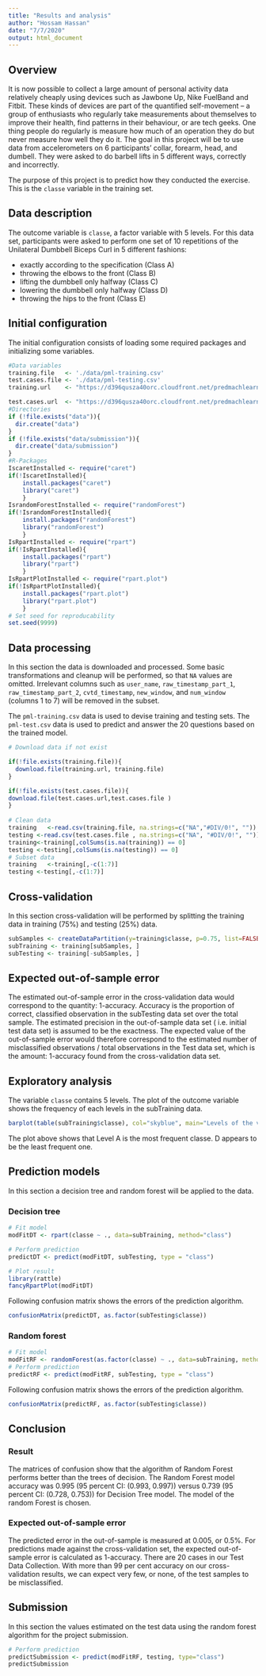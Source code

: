 ---
title: "Results and analysis"
author: "Hossam Hassan"
date: "7/7/2020"
output: html_document
---
## Overview

It is now possible to collect a large amount of personal activity data relatively cheaply using devices such as Jawbone Up, Nike FuelBand and Fitbit. These kinds of devices are part of the quantified self-movement – a group of enthusiasts who regularly take measurements about themselves to improve their health, find patterns in their behaviour, or are tech geeks. One thing people do regularly is measure how much of an operation they do but never measure how well they do it. The goal in this project will be to use data from accelerometers on 6 participants' collar, forearm, head, and dumbell. They were asked to do barbell lifts in 5 different ways, correctly and incorrectly.

The purpose of this project is to predict how they conducted the exercise. This is the `classe` variable in the training set.

## Data description

The outcome variable is `classe`, a factor variable with 5 levels. For this data set, participants were asked to perform one set of 10 repetitions of the Unilateral Dumbbell Biceps Curl in 5 different fashions:

- exactly according to the specification (Class A)
- throwing the elbows to the front (Class B)
- lifting the dumbbell only halfway (Class C)
- lowering the dumbbell only halfway (Class D)
- throwing the hips to the front (Class E)

## Initial configuration

The initial configuration consists of loading some required packages and initializing some variables.

```{r configuration, echo=TRUE, results='hide'}
#Data variables
training.file   <- './data/pml-training.csv'
test.cases.file <- './data/pml-testing.csv'
training.url    <- "https://d396qusza40orc.cloudfront.net/predmachlearn/pml-training.csv"

test.cases.url  <- "https://d396qusza40orc.cloudfront.net/predmachlearn/pml-testing.csv"
#Directories
if (!file.exists("data")){
  dir.create("data")
}
if (!file.exists("data/submission")){
  dir.create("data/submission")
}
#R-Packages
IscaretInstalled <- require("caret")
if(!IscaretInstalled){
    install.packages("caret")
    library("caret")
    }
IsrandomForestInstalled <- require("randomForest")
if(!IsrandomForestInstalled){
    install.packages("randomForest")
    library("randomForest")
    }
IsRpartInstalled <- require("rpart")
if(!IsRpartInstalled){
    install.packages("rpart")
    library("rpart")
    }
IsRpartPlotInstalled <- require("rpart.plot")
if(!IsRpartPlotInstalled){
    install.packages("rpart.plot")
    library("rpart.plot")
    }
# Set seed for reproducability
set.seed(9999)
```

## Data processing
In this section the data is downloaded and processed. Some basic transformations and cleanup will be performed, so that `NA` values are omitted. Irrelevant columns such as `user_name`, `raw_timestamp_part_1`, `raw_timestamp_part_2`, `cvtd_timestamp`, `new_window`, and  `num_window` (columns 1 to 7) will be removed in the subset.

The `pml-training.csv` data is used to devise training and testing sets.
The `pml-test.csv` data is used to predict and answer the 20 questions based on the trained model.

```{r dataprocessing, echo=TRUE, results='hide'}
# Download data if not exist

if(!file.exists(training.file)){
  download.file(training.url, training.file)
}

if(!file.exists(test.cases.file)){
download.file(test.cases.url,test.cases.file )
}  
  
# Clean data
training   <-read.csv(training.file, na.strings=c("NA","#DIV/0!", ""))
testing <-read.csv(test.cases.file , na.strings=c("NA", "#DIV/0!", ""))
training<-training[,colSums(is.na(training)) == 0]
testing <-testing[,colSums(is.na(testing)) == 0]
# Subset data
training   <-training[,-c(1:7)]
testing <-testing[,-c(1:7)]
```

## Cross-validation
In this section cross-validation will be performed by splitting the training data in training (75%) and testing (25%) data.

```{r datasplitting, echo=TRUE, results='hide'}
subSamples <- createDataPartition(y=training$classe, p=0.75, list=FALSE)
subTraining <- training[subSamples, ] 
subTesting <- training[-subSamples, ]
```

## Expected out-of-sample error
The estimated out-of-sample error in the cross-validation data would correspond to the quantity: 1-accuracy. Accuracy is the proportion of correct, classified observation in the subTesting data set over the total sample. The estimated precision in the out-of-sample data set ( i.e. initial test data set) is assumed to be the exactness. The expected value of the out-of-sample error would therefore correspond to the estimated number of misclassified observations / total observations in the Test data set, which is the amount: 1-accuracy found from the cross-validation data set.

## Exploratory analysis
The variable `classe` contains 5 levels. The plot of the outcome variable shows the frequency of each levels in the subTraining data.

```{r exploranalysis, echo=TRUE}
barplot(table(subTraining$classe), col="skyblue", main="Levels of the variable classe", xlab="classe levels", ylab="Frequency")
```

The plot above shows that Level A is the most frequent classe. D appears to be the least frequent one.

## Prediction models
In this section a decision tree and random forest will be applied to the data.

### Decision tree
```{r decisiontree, echo=TRUE}
# Fit model
modFitDT <- rpart(classe ~ ., data=subTraining, method="class")

# Perform prediction
predictDT <- predict(modFitDT, subTesting, type = "class")

# Plot result
library(rattle)
fancyRpartPlot(modFitDT)

```

Following confusion matrix shows the errors of the prediction algorithm.

```{r decisiontreecm, echo=TRUE}
confusionMatrix(predictDT, as.factor(subTesting$classe))
```

### Random forest
```{r randomforest, echo=TRUE}
# Fit model
modFitRF <- randomForest(as.factor(classe) ~ ., data=subTraining, method="class")
# Perform prediction
predictRF <- predict(modFitRF, subTesting, type = "class")
```

Following confusion matrix shows the errors of the prediction algorithm.

```{r randomforestcm, echo=TRUE}
confusionMatrix(predictRF, as.factor(subTesting$classe))
```

## Conclusion

### Result

The matrices of confusion show that the algorithm of Random Forest performs better than the trees of decision. The Random Forest model accuracy was 0.995 (95 percent CI: (0.993, 0.997)) versus 0.739 (95 percent CI: (0.728, 0.753)) for Decision Tree model. The model of the random Forest is chosen.

### Expected out-of-sample error
The predicted error in the out-of-sample is measured at 0.005, or 0.5%. For predictions made against the cross-validation set, the expected out-of-sample error is calculated as 1-accuracy. There are 20 cases in our Test Data Collection. With more than 99 per cent accuracy on our cross-validation results, we can expect very few, or none, of the test samples to be misclassified.

## Submission
In this section the values estimated on the test data using the random forest algorithm for the project submission.

```{r submission, echo=TRUE}
# Perform prediction
predictSubmission <- predict(modFitRF, testing, type="class")
predictSubmission
```

